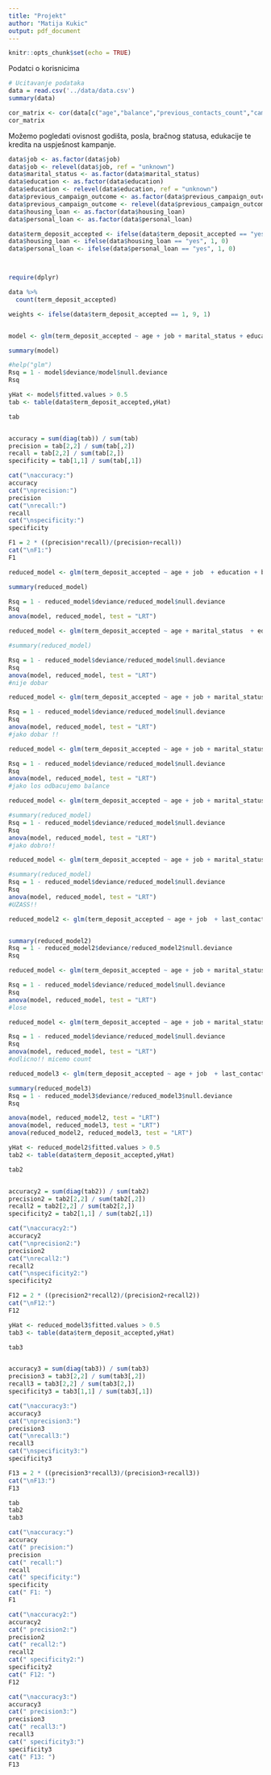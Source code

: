 ```yaml
---
title: "Projekt"
author: "Matija Kukic"
output: pdf_document
---
```


```r
knitr::opts_chunk$set(echo = TRUE)
```

Podatci o korisnicima

```r
# Ucitavanje podataka
data = read.csv('../data/data.csv')
summary(data)
```
```r
cor_matrix <- cor(data[c("age","balance","previous_contacts_count","campaign_contacts_count","last_contact_duration")])
cor_matrix
```

Možemo pogledati ovisnost godišta, posla, bračnog statusa, edukacije te kredita na uspješnost kampanje.


```r

data$job <- as.factor(data$job)
data$job <- relevel(data$job, ref = "unknown")
data$marital_status <- as.factor(data$marital_status)
data$education <- as.factor(data$education)
data$education <- relevel(data$education, ref = "unknown")
data$previous_campaign_outcome <- as.factor(data$previous_campaign_outcome)
data$previous_campaign_outcome <- relevel(data$previous_campaign_outcome, ref = "unknown")
data$housing_loan <- as.factor(data$housing_loan)
data$personal_loan <- as.factor(data$personal_loan)

data$term_deposit_accepted <- ifelse(data$term_deposit_accepted == "yes", 1, 0)
data$housing_loan <- ifelse(data$housing_loan == "yes", 1, 0)
data$personal_loan <- ifelse(data$personal_loan == "yes", 1, 0)



require(dplyr)

data %>%
  count(term_deposit_accepted)

weights <- ifelse(data$term_deposit_accepted == 1, 9, 1)


model <- glm(term_deposit_accepted ~ age + job + marital_status + education + balance + default + housing_loan + personal_loan + last_contact_duration + previous_contacts_count + campaign_contacts_count + previous_campaign_outcome,data = data, family = binomial(),weights=weights)

summary(model)
```

```r
#help("glm")
Rsq = 1 - model$deviance/model$null.deviance
Rsq

yHat <- model$fitted.values > 0.5
tab <- table(data$term_deposit_accepted,yHat)

tab


accuracy = sum(diag(tab)) / sum(tab)
precision = tab[2,2] / sum(tab[,2])
recall = tab[2,2] / sum(tab[2,])
specificity = tab[1,1] / sum(tab[,1])

cat("\naccuracy:")
accuracy
cat("\nprecision:")
precision
cat("\nrecall:")
recall
cat("\nspecificity:")
specificity

F1 = 2 * ((precision*recall)/(precision+recall))
cat("\nF1:")
F1

```


```r

reduced_model <- glm(term_deposit_accepted ~ age + job  + education + balance + default + housing_loan + personal_loan + last_contact_duration + previous_contacts_count + campaign_contacts_count + previous_campaign_outcome,data = data, family = binomial(),weights=weights)

summary(reduced_model)

Rsq = 1 - reduced_model$deviance/reduced_model$null.deviance
Rsq
anova(model, reduced_model, test = "LRT")

```



```r

reduced_model <- glm(term_deposit_accepted ~ age + marital_status  + education + balance + default + housing_loan + personal_loan + last_contact_duration + previous_contacts_count + campaign_contacts_count + previous_campaign_outcome,data = data, family = binomial(),weights=weights)

#summary(reduced_model)

Rsq = 1 - reduced_model$deviance/reduced_model$null.deviance
Rsq
anova(model, reduced_model, test = "LRT")
#nije dobar 
```

```r

reduced_model <- glm(term_deposit_accepted ~ age + job + marital_status + education  + default + housing_loan + personal_loan + last_contact_duration + previous_contacts_count + campaign_contacts_count + previous_campaign_outcome,data = data, family = binomial(),weights=weights)

Rsq = 1 - reduced_model$deviance/reduced_model$null.deviance
Rsq
anova(model, reduced_model, test = "LRT")
#jako dobar !!

```

```r

reduced_model <- glm(term_deposit_accepted ~ age + job + marital_status + education+balance  + default + last_contact_duration + previous_contacts_count + campaign_contacts_count + previous_campaign_outcome,data = data, family = binomial(),weights=weights)

Rsq = 1 - reduced_model$deviance/reduced_model$null.deviance
Rsq
anova(model, reduced_model, test = "LRT")
#jako los odbacujemo balance

```

```r
reduced_model <- glm(term_deposit_accepted ~ age + job + marital_status + last_contact_duration + balance + default + housing_loan + personal_loan +   previous_contacts_count + campaign_contacts_count + previous_campaign_outcome,data = data, family = binomial(),weights=weights)

#summary(reduced_model)
Rsq = 1 - reduced_model$deviance/reduced_model$null.deviance
Rsq
anova(model, reduced_model, test = "LRT")
#jako dobro!!
```

```r
reduced_model <- glm(term_deposit_accepted ~ age + job + marital_status + education + balance + default + housing_loan + personal_loan +   previous_contacts_count + campaign_contacts_count + previous_campaign_outcome,data = data, family = binomial(),weights=weights)

#summary(reduced_model)
Rsq = 1 - reduced_model$deviance/reduced_model$null.deviance
Rsq
anova(model, reduced_model, test = "LRT")
#UZASS!!
```

```r
reduced_model2 <- glm(term_deposit_accepted ~ age + job  + last_contact_duration+education+ default + housing_loan + personal_loan +   previous_contacts_count + campaign_contacts_count + previous_campaign_outcome,data = data, family = binomial(),weights=weights)


summary(reduced_model2)
Rsq = 1 - reduced_model2$deviance/reduced_model2$null.deviance
Rsq
```

```r
reduced_model <- glm(term_deposit_accepted ~ age + job + marital_status + education + balance + default + housing_loan + personal_loan + last_contact_duration + previous_contacts_count + campaign_contacts_count,data = data, family = binomial(),weights=weights)

Rsq = 1 - reduced_model$deviance/reduced_model$null.deviance
Rsq
anova(model, reduced_model, test = "LRT")
#lose
```

```r
reduced_model <- glm(term_deposit_accepted ~ age + job + marital_status + education + balance + default + housing_loan + personal_loan + last_contact_duration + previous_campaign_outcome + campaign_contacts_count,data = data, family = binomial(),weights=weights)

Rsq = 1 - reduced_model$deviance/reduced_model$null.deviance
Rsq
anova(model, reduced_model, test = "LRT")
#odlicno!! micemo count
```

```r
reduced_model3 <- glm(term_deposit_accepted ~ age + job  + last_contact_duration  + default + housing_loan + personal_loan  + campaign_contacts_count + previous_campaign_outcome,data = data, family = binomial(),weights=weights)

summary(reduced_model3)
Rsq = 1 - reduced_model3$deviance/reduced_model3$null.deviance
Rsq

```

```r
anova(model, reduced_model2, test = "LRT")
anova(model, reduced_model3, test = "LRT")
anova(reduced_model2, reduced_model3, test = "LRT")
```
```r
yHat <- reduced_model2$fitted.values > 0.5
tab2 <- table(data$term_deposit_accepted,yHat)

tab2


accuracy2 = sum(diag(tab2)) / sum(tab2)
precision2 = tab2[2,2] / sum(tab2[,2])
recall2 = tab2[2,2] / sum(tab2[2,])
specificity2 = tab2[1,1] / sum(tab2[,1])

cat("\naccuracy2:")
accuracy2
cat("\nprecision2:")
precision2
cat("\nrecall2:")
recall2
cat("\nspecificity2:")
specificity2

F12 = 2 * ((precision2*recall2)/(precision2+recall2))
cat("\nF12:")
F12

```
```r
yHat <- reduced_model3$fitted.values > 0.5
tab3 <- table(data$term_deposit_accepted,yHat)

tab3


accuracy3 = sum(diag(tab3)) / sum(tab3)
precision3 = tab3[2,2] / sum(tab3[,2])
recall3 = tab3[2,2] / sum(tab3[2,])
specificity3 = tab3[1,1] / sum(tab3[,1])

cat("\naccuracy3:")
accuracy3
cat("\nprecision3:")
precision3
cat("\nrecall3:")
recall3
cat("\nspecificity3:")
specificity3

F13 = 2 * ((precision3*recall3)/(precision3+recall3))
cat("\nF13:")
F13
```
```r
tab
tab2
tab3
```

```r
cat("\naccuracy:")
accuracy
cat(" precision:")
precision
cat(" recall:")
recall
cat(" specificity:")
specificity
cat(" F1: ")
F1

cat("\naccuracy2:")
accuracy2
cat(" precision2:")
precision2
cat(" recall2:")
recall2
cat(" specificity2:")
specificity2
cat(" F12: ")
F12

cat("\naccuracy3:")
accuracy3
cat(" precision3:")
precision3
cat(" recall3:")
recall3
cat(" specificity3:")
specificity3
cat(" F13: ")
F13

```
